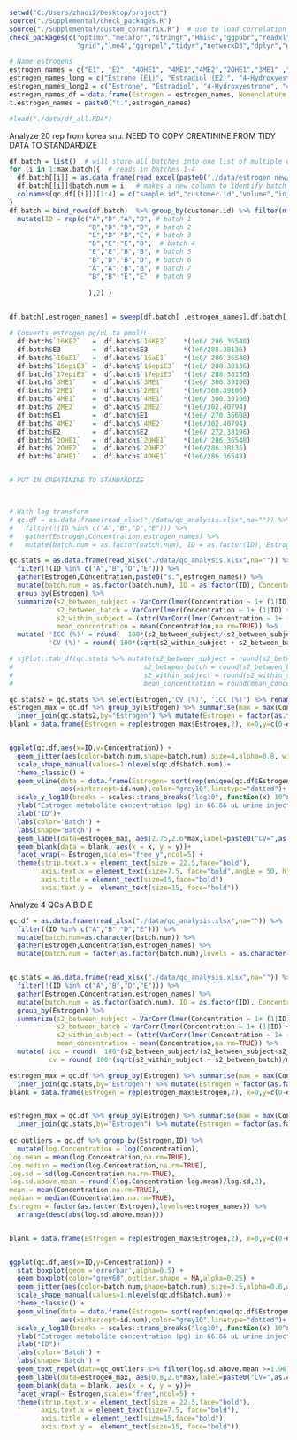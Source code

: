 ```{r}
setwd("C:/Users/zhaoi2/Desktop/project") 
source("./Supplemental/check_packages.R")
source("./Supplemental/custom_cormatrix.R")  # use to load correlation matrix function
check_packages(c("optimx","metafor","stringr","Hmisc","ggpubr","readxl","xlsx","sas7bdat","readstata13","gridExtra","RColorBrewer","sjPlot",
                 "grid","lme4","ggrepel","tidyr","networkD3","dplyr","ggplot2"))

# Name estrogens
estrogen_names = c("E1", "E2", "4OHE1", "4ME1","4ME2","2OHE1","3ME1" ,"2OHE2","2ME1","2ME2","16aE1","17epiE3","E3","16KE2","16epiE3") 
estrogen_names_long = c("Estrone (E1)", "Estradiol (E2)", "4-Hydroxyestrone (4OHE1)", "4-Methoxyestrone (4ME1)","4-Methoxyestradiol (4ME2)","2-Hydroxyestrone (2OHE1)","2-Hydroxyestrone-3-methyl ether (3ME1)" ,"2-Hydroxyestradiol (2OHE2)","2-Methoxyestrone (2ME1)","2-Methoxyestradiol (2ME2)","16a-Hydroxyestrone (16aE1)","17-Epiestriol (17epiE3)","Estriol (E3)","16-Ketoestradiol (16KE2)","16-Epiestriol (16epiE3)")
estrogen_names_long2 = c("Estrone", "Estradiol", "4-Hydroxyestrone", "4-Methoxyestrone","4-Methoxyestradiol","2-Hydroxyestrone","2-Hydroxyestrone-3-methyl ether" ,"2-Hydroxyestradiol","2-Methoxyestrone","2-Methoxyestradiol","16a-Hydroxyestrone","17-Epiestriol","Estriol","16-Ketoestradiol","16-Epiestriol")
estrogen_names_df = data.frame(Estrogen = estrogen_names, Nomenclature = estrogen_names_long2)
t.estrogen_names = paste0("t.",estrogen_names)

#load("./data/df_all.RDA")
```


Analyze 20 rep from korea snu. NEED TO COPY CREATININE FROM TIDY DATA TO STANDARDIZE
```{r}
df.batch = list()  # will store all batches into one list of multiple dataframes
for (i in 1:max.batch){  # reads in batches 1-4
  df.batch[[i]] = as.data.frame(read_excel(paste0("./data/estrogen_new/Batch_",as.character(i), "_rev2.xlsm"),na="NF",skip=2))    # reads in batches starting row 3, replacing NF with NA
  df.batch[[i]]$batch.num = i   # makes a new column to identify batch
  colnames(qc.df[[i]])[1:4] = c("sample.id","customer.id","volume","injection")   # renames first 4 columns to standardize format
}
df.batch = bind_rows(df.batch)  %>% group_by(customer.id) %>% filter(n()>1) %>% filter(batch.num != 8) %>% filter(!(customer.id %in% c("0121","0080"))) %>% # subsets to duplicates
  mutate(ID = rep(c("A","D","A","D", # batch 1
                    "B","B","D","D", # batch 2
                    "E","B","B","E", # batch 3
                    "D","E","E","D",  # batch 4
                    "E","E","B","B", # batch 5
                    "B","D","B","D", # batch 6
                    "A","A","B","B", # batch 7
                    "B","B","E","E"  # batch 9
                    
                    ),2) )
  

df.batch[,estrogen_names] = sweep(df.batch[ ,estrogen_names],df.batch[,"injection"],MARGIN=1,"/")   # Divides all estrogens by injection

# Converts estrogen pg/uL to pmol/L
  df.batch$`16KE2`   =  df.batch$`16KE2`    *(1e6/ 286.36548)
  df.batch$E3        =  df.batch$E3         *(1e6/288.38136)
  df.batch$`16aE1`   =  df.batch$`16aE1`    *(1e6/ 286.36548)
  df.batch$`16epiE3` =  df.batch$`16epiE3`  *(1e6/ 288.38136)
  df.batch$`17epiE3` =  df.batch$`17epiE3`  *(1e6/ 288.38136)
  df.batch$`3ME1`    =  df.batch$`3ME1`     *(1e6/ 300.39106)
  df.batch$`2ME1`    =  df.batch$`2ME1`     *(1e6/300.39106)
  df.batch$`4ME1`    =  df.batch$`4ME1`     *(1e6/ 300.39106)
  df.batch$`2ME2`    =  df.batch$`2ME2`     *(1e6/302.40794)
  df.batch$E1        =  df.batch$E1         *(1e6/ 270.36608)
  df.batch$`4ME2`    =  df.batch$`4ME2`     *(1e6/302.40794)
  df.batch$E2        =  df.batch$E2         *(1e6/ 272.38196)
  df.batch$`2OHE1`   =  df.batch$`2OHE1`    *(1e6/ 286.36548)
  df.batch$`2OHE2`   =  df.batch$`2OHE2`    *(1e6/286.38136)
  df.batch$`4OHE1`   =  df.batch$`4OHE1`    *(1e6/286.36548)


# PUT IN CREATININE TO STANDARDIZE



# With log transform
# qc.df = as.data.frame(read_xlsx("./data/qc_analysis.xlsx",na="")) %>%
#   filter(!(ID %in% c("A","B","D","E"))) %>%
#   gather(Estrogen,Concentration,estrogen_names) %>%
#   mutate(batch.num = as.factor(batch.num), ID = as.factor(ID), Estrogen = factor(as.factor(Estrogen),levels=estrogen_names))

qc.stats = as.data.frame(read_xlsx("./data/qc_analysis.xlsx",na="")) %>%
  filter(!(ID %in% c("A","B","D","E"))) %>%
  gather(Estrogen,Concentration,paste0("s.",estrogen_names)) %>%
  mutate(batch.num = as.factor(batch.num), ID = as.factor(ID), Concentration = log(Concentration+1)) %>% 
  group_by(Estrogen) %>% 
  summarize(s2_between_subject = VarCorr(lmer(Concentration ~ 1+ (1|ID) + (1|batch.num)))$ID[1],           # between subject variance
            s2_between_batch = VarCorr(lmer(Concentration ~ 1+ (1|ID) + (1|batch.num)))$batch.num[1] ,          # between batch variance
            s2_within_subject = (attr(VarCorr(lmer(Concentration ~ 1+ (1|ID) + (1|batch.num))), "sc"))^2 ,    # within subject variance
            mean_concentration = mean(Concentration,na.rm=TRUE)) %>%
  mutate( 'ICC (%)' = round(  100*(s2_between_subject/(s2_between_subject+s2_within_subject+s2_between_batch)), 1) ,
          'CV (%)' = round( 100*(sqrt(s2_within_subject + s2_between_batch)/mean_concentration),1))

# sjPlot::tab_df(qc.stats %>% mutate(s2_between_subject = round(s2_between_subject,2),
#                                 s2_between_batch = round(s2_between_batch,2),
#                                 s2_within_subject = round(s2_within_subject,2),
#                                 mean_concentration = round(mean_concentration,2)) ,show.rownames=FALSE)

qc.stats2 = qc.stats %>% select(Estrogen,'CV (%)', 'ICC (%)') %>% rename(cv = 'CV (%)', icc = 'ICC (%)')
estrogen_max = qc.df %>% group_by(Estrogen) %>% summarise(max = max(Concentration,na.rm=TRUE)) %>% 
  inner_join(qc.stats2,by="Estrogen") %>% mutate(Estrogen = factor(as.factor(Estrogen), levels=estrogen_names))
blank = data.frame(Estrogen = rep(estrogen_max$Estrogen,2), x=0,y=c(0-estrogen_max$max/15,estrogen_max$max + 2*estrogen_max$max)) %>% arrange(Estrogen)


ggplot(qc.df,aes(x=ID,y=Concentration)) +
  geom_jitter(aes(color=batch.num,shape=batch.num),size=4,alpha=0.8, width=0.2,height=0,show_guide = TRUE) +
  scale_shape_manual(values=1:nlevels(qc.df$batch.num))+
  theme_classic() +  
  geom_vline(data = data.frame(Estrogen= sort(rep(unique(qc.df$Estrogen),length(unique(qc.df$ID)))), id.num=rep(1:length(unique(qc.df$ID)),length(unique(qc.df$Estrogen)))),
             aes(xintercept=id.num),color="grey10",linetype="dotted")+
  scale_y_log10(breaks = scales::trans_breaks("log10", function(x) 10^x),labels = scales::trans_format("log10", scales::math_format(10^.x))) +
  ylab("Estrogen metabolite concentration (pg) in 66.66 uL urine injection")+
  xlab("ID")+ 
  labs(color='Batch') +
  labs(shape='Batch') + 
  geom_label(data=estrogen_max, aes(2.75,2.6*max,label=paste0("CV=",as.character(cv),"%","\n","ICC=",as.character(icc),"%"  )),fontface = "bold",size=5)+
  geom_blank(data = blank, aes(x = x, y = y))+
  facet_wrap(~ Estrogen,scales="free_y",ncol=5) +
  theme(strip.text.x = element_text(size = 22.5,face="bold"), 
        axis.text.x = element_text(size=7.5, face="bold",angle = 50, hjust = 1), 
        axis.title = element_text(size=15,face="bold"),
        axis.text.y =  element_text(size=15, face="bold"))
```



Analyze 4 QCs A B D E
```{r}

qc.df = as.data.frame(read_xlsx("./data/qc_analysis.xlsx",na="")) %>% 
  filter((ID %in% c("A","B","D","E"))) %>%
  mutate(batch.num=as.character(batch.num)) %>%
  gather(Estrogen,Concentration,estrogen_names) %>%
  mutate(batch.num = factor(as.factor(batch.num),levels = as.character(seq(1:16))), Estrogen = factor(as.factor(Estrogen),levels=estrogen_names))


qc.stats = as.data.frame(read_xlsx("./data/qc_analysis.xlsx",na="")) %>%
  filter(!(ID %in% c("A","B","D","E"))) %>%
  gather(Estrogen,Concentration,estrogen_names) %>%
  mutate(batch.num = as.factor(batch.num), ID = as.factor(ID), Concentration = log(Concentration+1)) %>% 
  group_by(Estrogen) %>% 
  summarize(s2_between_subject = VarCorr(lmer(Concentration ~ 1+ (1|ID) + (1|batch.num)))$ID[1],           # between subject variance
            s2_between_batch = VarCorr(lmer(Concentration ~ 1+ (1|ID) + (1|batch.num)))$batch.num[1] ,          # between batch variance
            s2_within_subject = (attr(VarCorr(lmer(Concentration ~ 1+ (1|ID) + (1|batch.num))), "sc"))^2 ,    # within subject variance
            mean_concentration = mean(Concentration,na.rm=TRUE)) %>%
  mutate( icc = round(  100*(s2_between_subject/(s2_between_subject+s2_within_subject+s2_between_batch)), 1) ,
          cv = round( 100*(sqrt(s2_within_subject + s2_between_batch)/mean_concentration),1))

estrogen_max = qc.df %>% group_by(Estrogen) %>% summarise(max = max(Concentration,na.rm=TRUE)) %>% 
  inner_join(qc.stats,by="Estrogen") %>% mutate(Estrogen = factor(as.factor(Estrogen), levels=estrogen_names))
blank = data.frame(Estrogen = rep(estrogen_max$Estrogen,2), x=0,y=c(0-estrogen_max$max/15,estrogen_max$max + 2*estrogen_max$max)) %>% arrange(Estrogen)


estrogen_max = qc.df %>% group_by(Estrogen) %>% summarise(max = max(Concentration,na.rm=TRUE)) %>% 
  inner_join(qc.stats,by="Estrogen") %>% mutate(Estrogen = factor(as.factor(Estrogen), levels=estrogen_names))
 
qc_outliers = qc.df %>% group_by(Estrogen,ID) %>% 
  mutate(log.Concentration = log(Concentration),
log.mean = mean(log.Concentration,na.rm=TRUE),
log.median = median(log.Concentration,na.rm=TRUE),
log.sd = sd(log.Concentration,na.rm=TRUE),
log.sd.above.mean = round((log.Concentration-log.mean)/log.sd,2),
mean = mean(Concentration,na.rm=TRUE),
median = median(Concentration,na.rm=TRUE),
Estrogen = factor(as.factor(Estrogen),levels=estrogen_names)) %>%
  arrange(desc(abs(log.sd.above.mean)))


blank = data.frame(Estrogen = rep(estrogen_max$Estrogen,2), x=0,y=c(0-estrogen_max$max/15,estrogen_max$max + 2*estrogen_max$max)) %>% arrange(Estrogen)


ggplot(qc.df,aes(x=ID,y=Concentration)) +
  stat_boxplot(geom ='errorbar',alpha=0.5) + 
  geom_boxplot(color="grey60",outlier.shape = NA,alpha=0.25) +
  geom_jitter(aes(color=batch.num,shape=batch.num),size=3.5,alpha=0.6,width=0.3,height=0,show_guide = TRUE) +
  scale_shape_manual(values=1:nlevels(qc.df$batch.num))+
  theme_classic() +  
  geom_vline(data = data.frame(Estrogen= sort(rep(unique(qc.df$Estrogen),length(unique(qc.df$ID)))), id.num=rep(1:length(unique(qc.df$ID)),length(unique(qc.df$Estrogen)))),
             aes(xintercept=id.num),color="grey10",linetype="dotted")+
  scale_y_log10(breaks = scales::trans_breaks("log10", function(x) 10^x),labels = scales::trans_format("log10", scales::math_format(10^.x))) +
  ylab("Estrogen metabolite concentration (pg) in 66.66 uL urine injection")+
  xlab("ID")+ 
  labs(color='Batch') +
  labs(shape='Batch') + 
  geom_text_repel(data=qc_outliers %>% filter(log.sd.above.mean >=1.96), aes(x=ID,y=Concentration,label=customer.id))+
  geom_label(data=estrogen_max, aes(0.8,2.6*max,label=paste0("CV=",as.character(cv),"%","\n","ICC=",as.character(icc),"%"  )),fontface = "bold",size=5)+
  geom_blank(data = blank, aes(x = x, y = y))+
  facet_wrap(~ Estrogen,scales="free",ncol=5) +
  theme(strip.text.x = element_text(size = 22.5,face="bold"), 
        axis.text.x = element_text(size=7.5, face="bold"), 
        axis.title = element_text(size=15,face="bold"),
        axis.text.y =  element_text(size=15, face="bold"))
```

